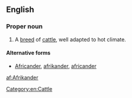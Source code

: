 {{also|afrikander}}
==English==

===Proper noun===
{{en-proper noun}}

# A [[breed]] of [[cattle]], well adapted to hot climate.

====Alternative forms====
* [[Africander]], [[afrikander]], [[africander]]

[[Category:en:Cattle]]

[[af:Afrikander]]